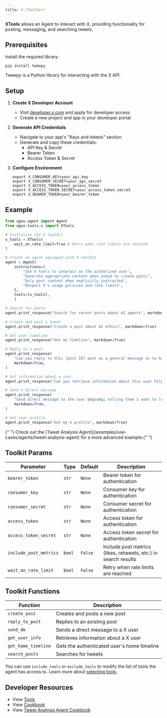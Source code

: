 ```yaml
---
title: X (Twitter)
---
```


**XTools** allows an Agent to interact with X, providing functionality for posting, messaging, and searching tweets.

## Prerequisites

Install the required library:

```shell
pip install tweepy
```

<Info>Tweepy is a Python library for interacting with the X API.</Info>

## Setup

1. **Create X Developer Account**

   - Visit [developer.x.com](https://developer.x.com) and apply for developer access
   - Create a new project and app in your developer portal

2. **Generate API Credentials**

   - Navigate to your app's "Keys and tokens" section
   - Generate and copy these credentials:
     - API Key & Secret
     - Bearer Token
     - Access Token & Secret

3. **Configure Environment**
   ```shell
   export X_CONSUMER_KEY=your_api_key
   export X_CONSUMER_SECRET=your_api_secret
   export X_ACCESS_TOKEN=your_access_token
   export X_ACCESS_TOKEN_SECRET=your_access_token_secret
   export X_BEARER_TOKEN=your_bearer_token
   ```

## Example

```python cookbook/tools/x_tools.py
from agno.agent import Agent
from agno.tools.x import XTools

# Initialize the X toolkit
x_tools = XTools(
    wait_on_rate_limit=True # Retry when rate limits are reached
)

# Create an agent equipped with X toolkit
agent = Agent(
    instructions=[
        "Use X tools to interact as the authorized user",
        "Generate appropriate content when asked to create posts",
        "Only post content when explicitly instructed",
        "Respect X's usage policies and rate limits",
    ],
    tools=[x_tools],
    )

# Search for posts
agent.print_response("Search for recent posts about AI agents", markdown=True)

# Create and post a tweet
agent.print_response("Create a post about AI ethics", markdown=True)

# Get user timeline
agent.print_response("Get my timeline", markdown=True)

# Reply to a post
agent.print_response(
    "Can you reply to this [post ID] post as a general message as to how great this project is: https://x.com/AgnoAgi",
    markdown=True,
)

# Get information about a user
agent.print_response("Can you retrieve information about this user https://x.com/AgnoAgi ", markdown=True)

# Send a direct message
agent.print_response(
    "Send direct message to the user @AgnoAgi telling them I want to learn more about them and a link to their community.",
    markdown=True,
)

# Get user profile
agent.print_response("Get my X profile", markdown=True)
```

<Note>
  {" "}
  Check out the [Tweet Analysis Agent](/examples/use-cases/agents/tweet-analysis-agent)
  for a more advanced example.{" "}
</Note>

## Toolkit Params

| Parameter              | Type   | Default | Description                                                    |
| ---------------------- | ------ | ------- | -------------------------------------------------------------- |
| `bearer_token`         | `str`  | `None`  | Bearer token for authentication                                |
| `consumer_key`         | `str`  | `None`  | Consumer key for authentication                                |
| `consumer_secret`      | `str`  | `None`  | Consumer secret for authentication                             |
| `access_token`         | `str`  | `None`  | Access token for authentication                                |
| `access_token_secret`  | `str`  | `None`  | Access token secret for authentication                         |
| `include_post_metrics` | `bool` | `False` | Include post metrics (likes, retweets, etc.) in search results |
| `wait_on_rate_limit`   | `bool` | `False` | Retry when rate limits are reached                             |

## Toolkit Functions

| Function            | Description                                 |
| ------------------- | ------------------------------------------- |
| `create_post`       | Creates and posts a new post                |
| `reply_to_post`     | Replies to an existing post                 |
| `send_dm`           | Sends a direct message to a X user          |
| `get_user_info`     | Retrieves information about a X user        |
| `get_home_timeline` | Gets the authenticated user's home timeline |
| `search_posts`      | Searches for tweets                         |

You can use `include_tools` or `exclude_tools` to modify the list of tools the agent has access to. Learn more about [selecting tools](/concepts/tools/selecting-tools).

## Developer Resources

- View [Tools](https://github.com/agno-agi/agno/blob/main/libs/agno/agno/tools/x.py)
- View [Cookbook](https://github.com/agno-agi/agno/tree/main/cookbook/tools/x_tools.py)
- View [Tweet Analysis Agent Cookbook](https://github.com/agno-agi/agno/tree/main/cookbook/examples/agents/social_media_agent.py)
